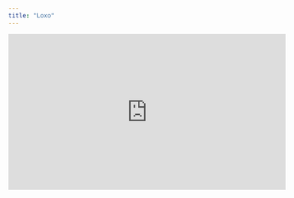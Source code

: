 ```yaml
---
title: "Loxo"
---
```


<iframe
  width="560"
  height="315"
  src="https://www.youtube.com/embed/oHv5FnEM6wQ"
  title="YouTube video player"
  frameborder="0"
  allow="accelerometer; autoplay; clipboard-write; encrypted-media; gyroscope; picture-in-picture"
  allowFullScreen
></iframe>